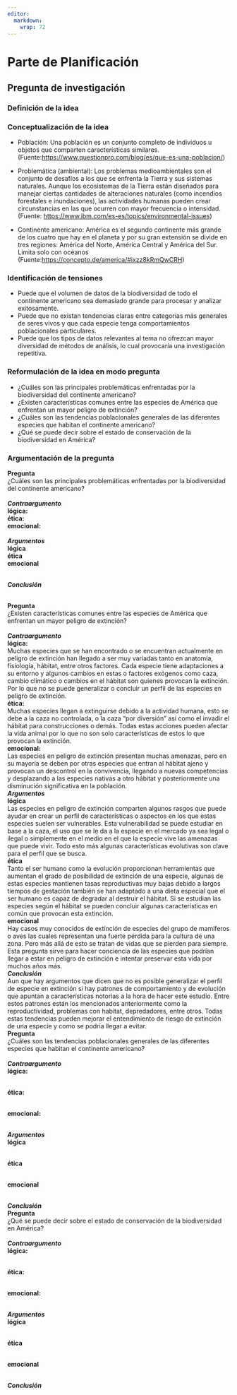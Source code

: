 ```yaml
---
editor: 
  markdown: 
    wrap: 72
---
```

# Parte de Planificación 
## Pregunta de investigación
### Definición de la idea
### Conceptualización de la idea 
* Población: Una población es un conjunto completo de individuos u objetos que comparten características similares. (Fuente:<https://www.questionpro.com/blog/es/que-es-una-poblacion/>)

* Problemática (ambiental): Los problemas medioambientales son el conjunto de desafíos a los que se enfrenta la Tierra y sus sistemas naturales. Aunque los ecosistemas de la Tierra están diseñados para manejar ciertas cantidades de alteraciones naturales (como incendios forestales e inundaciones), las actividades humanas pueden crear circunstancias en las que ocurren con mayor frecuencia o intensidad. 
(Fuente: <https://www.ibm.com/es-es/topics/environmental-issues>) 

* Continente americano: América es el segundo continente más grande de los cuatro que hay en el planeta y por su gran extensión se divide en tres regiones: América del Norte, América Central y América del Sur. Limita solo con océanos (Fuente:<https://concepto.de/america/#ixzz8kRmQwCRH>)


### Identificación de tensiones
* Puede que el volumen de datos de la biodiversidad de todo el continente americano sea demasiado grande para procesar y analizar exitosamente.
* Puede que no existan tendencias claras entre categorías más generales de seres vivos y que cada especie tenga comportamientos poblacionales particulares.
* Puede que los tipos de datos relevantes al tema no ofrezcan mayor diversidad de métodos de análisis, lo cual provocaría una investigación repetitiva.

### Reformulación de la idea en modo pregunta

* ¿Cuáles son las principales problemáticas enfrentadas por la biodiversidad del continente americano?  
* ¿Existen características comunes entre las especies de América que enfrentan un mayor peligro de extinción?
* ¿Cuáles son las tendencias poblacionales generales de las diferentes especies que habitan el continente americano?
* ¿Qué se puede decir sobre el estado de conservación de la biodiversidad en América?

### Argumentación de la pregunta

**Pregunta**
\
¿Cuáles son las principales problemáticas enfrentadas por la biodiversidad del continente americano?
\
\
***Contraargumento***
\
**lógica:**
\
**ética:**
\
**emocional:**
\
\
***Argumentos***
\
**lógica**
\
**ética**
\
**emocional**
\

\
***Conclusión***
\

\
**Pregunta**
\
¿Existen características comunes entre las especies de América que enfrentan un mayor peligro de extinción?
\
\
***Contraargumento***
\
**lógica:**
\
 Muchas especies que se han encontrado o se encuentran actualmente en peligro de extinción han llegado a ser muy variadas tanto en anatomía, fisiología, hábitat, entre otros factores. Cada especie tiene adaptaciones a su entorno y algunos cambios en estas o factores exógenos como caza, cambio climático o cambios en el hábitat son quienes provocan la extinción. Por lo que no se puede generalizar o concluir un perfil de las especies en peligro de extinción.
\
**ética:**
\
Muchas especies llegan a extinguirse debido a la actividad humana, esto se debe a la caza no controlada, o la caza “por diversión” así como el invadir el hábitat para construcciones o demás. Todas estas acciones pueden afectar la vida animal por lo que no son solo características de estos lo que provocan la extinción.
\
**emocional:**
\
Las especies en peligro de extinción presentan muchas amenazas, pero en su mayoría se deben por otras especies que entran al hábitat ajeno y provocan un descontrol en la convivencia, llegando a nuevas competencias y desplazando a las especies nativas a otro hábitat y posteriormente una disminución significativa en la población.
\
***Argumentos***
\
**lógica**
\
Las especies en peligro de extinción comparten algunos rasgos que puede ayudar en crear un perfil de características o aspectos en los que estas especies suelen ser vulnerables. Esta vulnerabilidad se puede estudiar en base a la caza, el uso que se le da a la especie en el mercado ya sea legal o ilegal o simplemente en el medio en el que la especie vive las amenazas que puede vivir. Todo esto más algunas características evolutivas son clave para el perfil que se busca.
\
**ética**
\
Tanto el ser humano como la evolución proporcionan herramientas que aumentan el grado de posibilidad de extinción de una especie, algunas de estas especies mantienen tasas reproductivas muy bajas debido a largos tiempos de gestación también se han adaptado a una dieta especial que el ser humano es capaz de degradar al destruir el hábitat. Si se estudian las especies según el hábitat se pueden concluir algunas características en común que provocan esta extinción.
\
**emocional**
\
Hay casos muy conocidos de extinción de especies del grupo de mamíferos o aves las cuales representan una fuerte pérdida para la cultura de una zona. Pero más allá de esto se tratan de vidas que se pierden para siempre. Esta pregunta sirve para hacer conciencia de las especies que podrían llegar a estar en peligro de extinción e intentar preservar esta vida por muchos años más.
\
***Conclusión***
\
Aun que hay argumentos que dicen que no es posible generalizar el perfil de especie en extinción si hay patrones de comportamiento y de evolución que apuntan a características notorias a la hora de hacer este estudio. Entre estos patrones están los mencionados anteriormente como la reproductividad, problemas con habitat, depredadores, entre otros. Todas estas tendencias pueden mejorar el entendimiento de riesgo de extinción de una especie y como se podría llegar a evitar.
\
**Pregunta**
\
¿Cuáles son las tendencias poblacionales generales de las diferentes especies que habitan el continente americano?
\
\
***Contraargumento***
\
**lógica:**
\
 
\
**ética:**
\

\
**emocional:**
\

\
***Argumentos***
\
**lógica**
\

\
**ética**
\

\
**emocional**
\

\
***Conclusión***
\
**Pregunta**
\
¿Qué se puede decir sobre el estado de conservación de la biodiversidad en América?
\
\
***Contraargumento***
\
**lógica:**
\
 
\
**ética:**
\

\
**emocional:**
\

\
***Argumentos***
\
**lógica**
\

\
**ética**
\

\
**emocional**
\

\
***Conclusión***
\

\
\